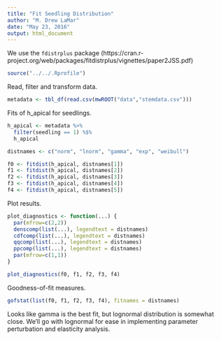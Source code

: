 ```yaml
---
title: "Fit Seedling Distribution"
author: "M. Drew LaMar"
date: "May 23, 2016"
output: html_document
---
```


We use the `fdistrplus` package (https://cran.r-project.org/web/packages/fitdistrplus/vignettes/paper2JSS.pdf)

```r
source("../../.Rprofile")
```

Read, filter and transform data.
```r
metadata <- tbl_df(read.csv(mwROOT("data","stemdata.csv")))
```

Fits of h_apical for seedlings.
```r
h_apical <- metadata %>% 
  filter(seedling == 1) %$%
  h_apical

distnames <- c("norm", "lnorm", "gamma", "exp", "weibull")

f0 <- fitdist(h_apical, distnames[1])
f1 <- fitdist(h_apical, distnames[2])
f2 <- fitdist(h_apical, distnames[3])
f3 <- fitdist(h_apical, distnames[4])
f4 <- fitdist(h_apical, distnames[5])
```

Plot results.
```r
plot_diagnostics <- function(...) {
  par(mfrow=c(2,2))
  denscomp(list(...), legendtext = distnames)
  cdfcomp(list(...), legendtext = distnames)
  qqcomp(list(...), legendtext = distnames)
  ppcomp(list(...), legendtext = distnames)
  par(mfrow=c(1,1))
}

plot_diagnostics(f0, f1, f2, f3, f4)
```

Goodness-of-fit measures.
```r
gofstat(list(f0, f1, f2, f3, f4), fitnames = distnames)
```

Looks like gamma is the best fit, but lognormal distribution is somewhat close.  We'll go with lognormal for ease in implementing parameter perturbation and elasticity analysis.